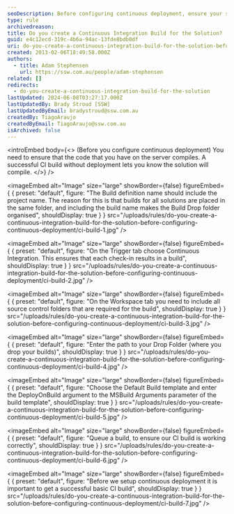 ```yaml
---
seoDescription: Before configuring continuous deployment, ensure your solution compiles by creating a continuous integration build that verifies code quality.
type: rule
archivedreason:
title: Do you create a Continuous Integration Build for the Solution?
guid: e4c12ecd-319c-4b6a-94ac-13fde8bdb0df
uri: do-you-create-a-continuous-integration-build-for-the-solution-before-configuring-continuous-deployment
created: 2013-02-06T18:49:58.000Z
authors:
  - title: Adam Stephensen
    url: https://ssw.com.au/people/adam-stephensen
related: []
redirects:
  - do-you-create-a-continuous-integration-build-for-the-solution
lastUpdated: 2024-06-08T03:27:17.000Z
lastUpdatedBy: Brady Stroud [SSW]
lastUpdatedByEmail: bradystroud@ssw.com.au
createdBy: TiagoAraujo
createdByEmail: TiagoAraujo@ssw.com.au
isArchived: false
---
```


<introEmbed
  body={<>
(Before you configure continuous deployment) You need to ensure that the code that you have on the server compiles. A successful CI build without deployment lets you know the solution will compile.
  </>}
/>

<imageEmbed
  alt="Image"
  size="large"
  showBorder={false}
  figureEmbed={ {
    preset: "default",
    figure: "The Build definition name should include the project name. The reason for this is that builds for all solutions are placed in the same folder, and including the build name makes the Build Drop folder organised",
    shouldDisplay: true
  } }
  src="/uploads/rules/do-you-create-a-continuous-integration-build-for-the-solution-before-configuring-continuous-deployment/ci-build-1.jpg"
/>



<imageEmbed
  alt="Image"
  size="large"
  showBorder={false}
  figureEmbed={ {
    preset: "default",
    figure: "On the Trigger tab choose Continuous Integration. This ensures that each check-in results in a build",
    shouldDisplay: true
  } }
  src="/uploads/rules/do-you-create-a-continuous-integration-build-for-the-solution-before-configuring-continuous-deployment/ci-build-2.jpg"
/>



<imageEmbed
  alt="Image"
  size="large"
  showBorder={false}
  figureEmbed={ {
    preset: "default",
    figure: "On the Workspace tab you need to include all source control folders that are required for the build",
    shouldDisplay: true
  } }
  src="/uploads/rules/do-you-create-a-continuous-integration-build-for-the-solution-before-configuring-continuous-deployment/ci-build-3.jpg"
/>



<imageEmbed
  alt="Image"
  size="large"
  showBorder={false}
  figureEmbed={ {
    preset: "default",
    figure: "Enter the path to your Drop Folder (where you drop your builds)",
    shouldDisplay: true
  } }
  src="/uploads/rules/do-you-create-a-continuous-integration-build-for-the-solution-before-configuring-continuous-deployment/ci-build-4.jpg"
/>



<imageEmbed
  alt="Image"
  size="large"
  showBorder={false}
  figureEmbed={ {
    preset: "default",
    figure: "Choose the Default Build template and enter the DeployOnBuild argument to the MSBuild Arguments parameter of the build template",
    shouldDisplay: true
  } }
  src="/uploads/rules/do-you-create-a-continuous-integration-build-for-the-solution-before-configuring-continuous-deployment/ci-build-5.jpg"
/>



<imageEmbed
  alt="Image"
  size="large"
  showBorder={false}
  figureEmbed={ {
    preset: "default",
    figure: "Queue a build, to ensure our CI build is working correctly",
    shouldDisplay: true
  } }
  src="/uploads/rules/do-you-create-a-continuous-integration-build-for-the-solution-before-configuring-continuous-deployment/ci-build-6.jpg"
/>



<imageEmbed
  alt="Image"
  size="large"
  showBorder={false}
  figureEmbed={ {
    preset: "default",
    figure: "Before we setup continuous deployment it is important to get a successful basic CI build",
    shouldDisplay: true
  } }
  src="/uploads/rules/do-you-create-a-continuous-integration-build-for-the-solution-before-configuring-continuous-deployment/ci-build-7.jpg"
/>
